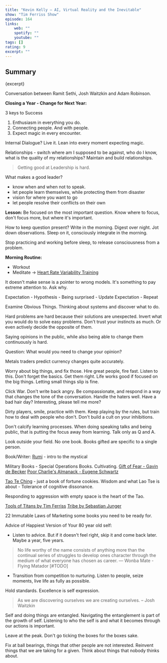 ```yaml
---
title: "Kevin Kelly – AI, Virtual Reality and the Inevitable"
show: "Tim Ferriss Show"
episode: 164
links: 
    web: ""
    spotify: ""
    youtube: ""
tags: []
rating: 9
excerpt: ""
---
```


## Summary 

<p>{excerpt}</p>

Conversation between Ramit Sethi, Josh Waitzkin and Adam Robinson. 

**Closing a Year - Change for Next Year:**

3 keys to Success
1. Enthusiasm in everything you do. 
2. Connecting people. And with people. 
3. Expect magic in every encounter. 

Internal Dialogue? Live it. Lean into every moment expecting magic. 

Relationships - switch where am I supposed to be against, who do I know, what is the quality of my relationships? Maintain and build relationships. 

> Getting good at Leadership is hard. 

What makes a good leader? 
- know when and when not to speak. 
- let people learn themselves, while protecting them from disaster
- vision for where you want to go
- let people resolve their conflicts on their own

**Lesson:** 
Be focused on the most important question. Know where to focus, don't focus more, but where it's important. 

How to keep question present?
Write in the morning. Digest over night. Jot down observations. Sleep on it, consciously integrate in the morning. 

Stop practicing and working before sleep, to release consciousness from a problem. 

**Morning Routine:**
- Workout
- Meditate -> [Heart Rate Variability Training](#TODO)

It doesn't make sense is a pointer to wrong models. It's something to pay extreme attention to. Ask why. 

Expectation - Hypothesis - Being surprised - Update Expectation - Repeat

Examine Obvious Things. Thinking about systems and discover what to do. 

Hard problems are hard because their solutions are unexpected. Invert what you would do to solve easy problems. Don't trust your instincts as much. Or even actively decide the opposite of them. 

Saying opinions in the public, while also being able to change them continuously is hard. 

Question: What would you need to change your opinion?

Metals traders predict currency changes quite accurately. 

Worry about big things, and fix those. 
Hire great people, fire fast. Listen to this. Don't forget the basics. Get them right. Life works good if focused on the big things. Letting small things slip is fine. 

Click War. Don't write back angry. Be compassionate, and respond in a way that changes the tone of the conversation. Handle the haters well. Have a bad hair day? Interesting, please tell me more?

Dirty players, smile, practice with them. Keep playing by the rules, but train how to deal with people who don't. Don't build a cult on your inhibitions.

Don't calcify learning processes. When doing speaking talks and being public, that is putting the focus away from learning. Talk only as Q and A. 

Look outside your field. 
No one book. Books gifted are specific to a single person. 

Book/Writer: 
[Rumi](#TODO) - intro to the mystical

Military Books - Special Operations Books. Cultivating.
[Gift of Fear - Gavin de Becker](#TODO)
[Poor Charlie's Almanack - Eugene Schwartz](#TODO)

[Tao Te Ching](#TODO) - just a book of fortune cookies. Wisdom and what Lao Tse is about - Tolerance of cognitive dissonance. 

Responding to aggression with empty space is the heart of the Tao. 

[Tools of Titans by Tim Ferriss](#TODO)
[Tribe by Sebastian Junger](#TODO)

22 Immutable Laws of Marketing
some books you need to be ready for. 

Advice of Happiest Version of Your 80 year old self: 
- Listen to advice. But if it doesn't feel right, skip it and come back later. Maybe a year, five years. 

> No life worthy of the name consists of anything more than the continual series of struggles to develop ones character through the medium of what everyone has chosen as career. 
— Wonba Mate - Flying Matador [#TODO]

- Transition from competition to nurturing. Listen to people, seize moments, live life as fully as possible. 

Hold standards. 
Excellence is self expression. 

> As we are discovering ourselves we are creating ourselves. 
– Josh Waitzkin 

Self and doing things are entangled. Navigating the entanglement is part of the growth of self. Listening to who the self is and what it becomes through our actions is important. 

Leave at the peak. Don't go ticking the boxes for the boxes sake. 

Fix at ball bearings, things that other people are not interested. Reinvent things that we are taking for a given. Think about things that nobody thinks about.
